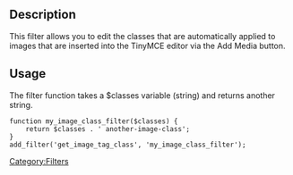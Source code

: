 == Description ==

This filter allows you to edit the classes that are automatically applied to images that are inserted into the TinyMCE editor via the Add Media button.

== Usage ==
The filter function takes a $classes variable (string) and returns another string.
<pre>
function my_image_class_filter($classes) {
	return $classes . ' another-image-class';
}
add_filter('get_image_tag_class', 'my_image_class_filter');
</pre>

{{Stub}}
[[Category:Filters]]